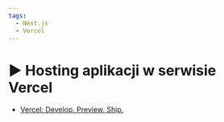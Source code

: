 ```yaml
---
tags:
  - Next.js
  - Vercel
---
```



# ▶️ Hosting aplikacji w serwisie Vercel

<VimeoPlayer videoId="747422301" />

- [Vercel: Develop. Preview. Ship.](https://vercel.com/)
